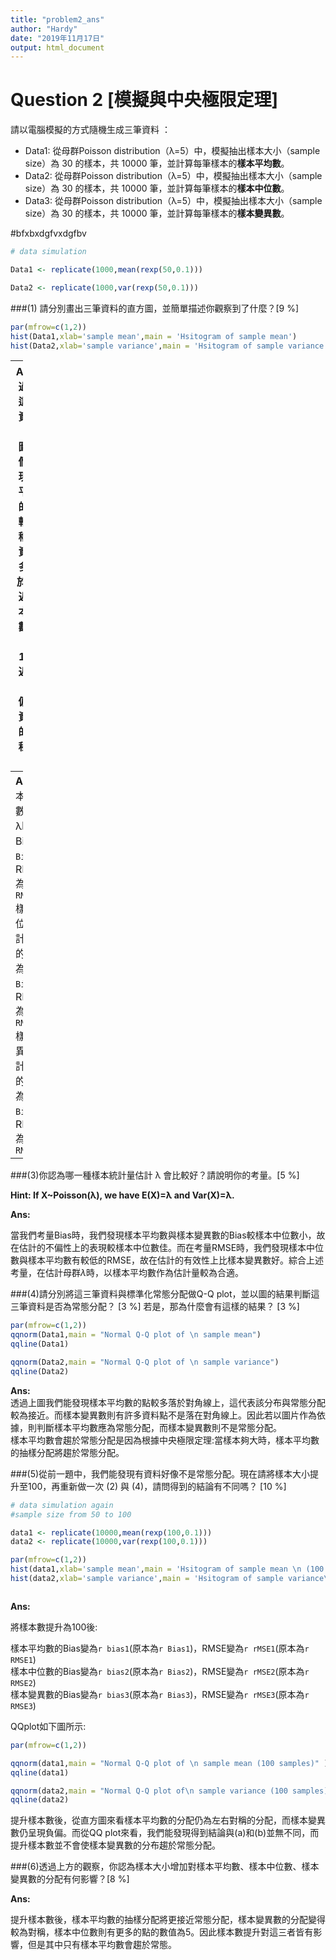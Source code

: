 ```yaml
---
title: "problem2_ans"
author: "Hardy"
date: "2019年11月17日"
output: html_document
---
```

# Question 2  [模擬與中央極限定理]

請以電腦模擬的方式隨機生成三筆資料 ：
	 
-  Data1: 從母群Poisson distribution（λ=5）中，模擬抽出樣本大小（sample size）為 30 的樣本，共 10000 筆，並計算每筆樣本的**樣本平均數**。
-  Data2: 從母群Poisson distribution（λ=5）中，模擬抽出樣本大小（sample size）為 30 的樣本，共 10000 筆，並計算每筆樣本的**樣本中位數**。
-  Data3: 從母群Poisson distribution（λ=5）中，模擬抽出樣本大小（sample size）為 30 的樣本，共 10000 筆，並計算每筆樣本的**樣本變異數**。

#bfxbxdgfvxdgfbv


```r
# data simulation

Data1 <- replicate(1000,mean(rexp(50,0.1)))

Data2 <- replicate(1000,var(rexp(50,0.1)))

```

###(1)	請分別畫出三筆資料的直方圖，並簡單描述你觀察到了什麼？[9 %]
```r
par(mfrow=c(1,2))
hist(Data1,xlab='sample mean',main = 'Hsitogram of sample mean')
hist(Data2,xlab='sample variance',main = 'Hsitogram of sample variance')
```
--
**Ans:**   
  透過觀察這二筆資料的直方圖，我們能發現樣本平均數的分佈較為對稱，而資料點多集中於10附近。樣本變異數則集中於100附近並呈現正偏，且資料點的分散程度較大。

###(2)請分別計算出這三筆資料的統計量，對λ 估計上的Bias和RMSE (root mean square error) 是多少？[12 %]

**Hint: Bias(θ ̂ )=E(θ ̂-θ); RMSE(θ ̂)=√(E((θ ̂-θ)2)).**


```r

Bias1 <- (mean(Data1-5))
Bias2 <- (mean(Data2-5))
Bias3 <- (mean(Data3-5))
RMSE1 <- sqrt(mean((Data1-5)^2))
RMSE2 <- sqrt(mean((Data2-5)^2))
RMSE3 <- sqrt(mean((Data3-5)^2))

```
--
**Ans:**
  樣本平均數估計λ時的Bias為`r Bias1`，RMSE為`r RMSE1`
  樣本中位數估計λ時的Bias為`r Bias2`，RMSE為`r RMSE2`
  樣本變異數估計λ時的Bias為`r Bias3`，RMSE為`r RMSE3`
--
###(3)你認為哪一種樣本統計量估計 λ 會比較好？請說明你的考量。[5 %]

**Hint: If X~Poisson(λ), we have E(X)=λ and Var(X)=λ.**

**Ans:**

當我們考量Bias時，我們發現樣本平均數與樣本變異數的Bias較樣本中位數小，故在估計的不偏性上的表現較樣本中位數佳。而在考量RMSE時，我們發現樣本中位數與樣本平均數有較低的RMSE，故在估計的有效性上比樣本變異數好。綜合上述考量，在估計母群$\lambda$時，以樣本平均數作為估計量較為合適。


###(4)請分別將這三筆資料與標準化常態分配做Q-Q plot，並以圖的結果判斷這三筆資料是否為常態分配？ [3 %] 若是，那為什麼會有這樣的結果？ [3 %]
```r
par(mfrow=c(1,2))
qqnorm(Data1,main = "Normal Q-Q plot of \n sample mean")
qqline(Data1)

qqnorm(Data2,main = "Normal Q-Q plot of \n sample variance")
qqline(Data2)
```
**Ans:**  
  透過上圖我們能發現樣本平均數的點較多落於對角線上，這代表該分布與常態分配較為接近。而樣本變異數則有許多資料點不是落在對角線上。因此若以圖片作為依據，則判斷樣本平均數應為常態分配，而樣本變異數則不是常態分配。    
  樣本平均數會趨於常態分配是因為根據中央極限定理:當樣本夠大時，樣本平均數的抽樣分配將趨於常態分配。

###(5)從前一題中，我們能發現有資料好像不是常態分配。現在請將樣本大小提升至100，再重新做一次 (2) 與 (4)，請問得到的結論有不同嗎？ [10 %]
```r
# data simulation again
#sample size from 50 to 100 

data1 <- replicate(10000,mean(rexp(100,0.1)))
data2 <- replicate(10000,var(rexp(100,0.1)))

par(mfrow=c(1,2))
hist(data1,xlab='sample mean',main = 'Hsitogram of sample mean \n (100 samples)')
hist(data2,xlab='sample variance',main = 'Hsitogram of sample variance\n(100 samples) ')



```



**Ans:**

  將樣本數提升為100後:  
  
  樣本平均數的Bias變為`r bias1`(原本為`r Bias1`)，RMSE變為`r rMSE1`(原本為`r RMSE1`)  
  樣本中位數的Bias變為`r bias2`(原本為`r Bias2`)，RMSE變為`r rMSE2`(原本為`r RMSE2`)  
  樣本變異數的Bias變為`r bias3`(原本為`r Bias3`)，RMSE變為`r rMSE3`(原本為`r RMSE3`)  
 
  QQplot如下圖所示:


```r
par(mfrow=c(1,2))

qqnorm(data1,main = "Normal Q-Q plot of \n sample mean (100 samples)" )
qqline(data1)

qqnorm(data2,main = "Normal Q-Q plot of\n sample variance (100 samples)")
qqline(data2)


```

  提升樣本數後，從直方圖來看樣本平均數的分配仍為左右對稱的分配，而樣本變異數仍呈現負偏。而從QQ plot來看，我們能發現得到結論與(a)和(b)並無不同，而提升樣本數並不會使樣本變異數的分布趨於常態分配。



###(6)透過上方的觀察，你認為樣本大小增加對樣本平均數、樣本中位數、樣本變異數的分配有何影響？[8 %]


**Ans:**  
  
  提升樣本數後，樣本平均數的抽樣分配將更接近常態分配，樣本變異數的分配變得較為對稱，樣本中位數則有更多的點的數值為5。因此樣本數提升對這三者皆有影響，但是其中只有樣本平均數會趨於常態。

